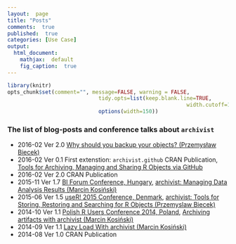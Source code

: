 ```yaml
---
layout:  page
title: "Posts"
comments:  true
published:  true
categories: [Use Case]
output:
  html_document:
    mathjax:  default
    fig_caption:  true
---
```

```r
library(knitr)
opts_chunk$set(comment="", message=FALSE, warning = FALSE, 
							 tidy.opts=list(keep.blank.line=TRUE,
							 							 width.cutoff=150),
							 options(width=150))
```	
	
###  The list of blog-posts and conference talks about `archivist`

- 2016-02 Ver 2.0 [Why should you backup your objects? (Przemysław Biecek)](http://www.r-bloggers.com/why-should-you-backup-your-r-objects/)
- 2016-02 Ver 0.1 First extenstion: `archivist.github` CRAN Publication, [Tools for Archiving, Managing and Sharing R Objects via GitHub](http://marcinkosinski.github.io/archivist.github/)
- 2016-02 Ver 2.0 CRAN Publication 
- 2015-11 Ver 1.7 [BI Forum Conference, Hungary](https://budapestbi2015.sched.org/event/4JA8/archivist-managing-data-analysis-results), [
archivist: Managing Data Analysis Results
(Marcin Kosiński)](https://github.com/pbiecek/archivist/tree/gh-pages/files/archivist_BIFORUM.pdf)   
- 2015-06 Ver 1.5 [useR! 2015 Conference, Denmark](http://user2015.math.aau.dk/), [archivist: Tools for Storing, Restoring and Searching for R Objects (Przemyslaw Biecek)](http://user2015.math.aau.dk/presentations/185.pdf)
- 2014-10 Ver 1.1 [Polish R Users Conference 2014, Poland](http://www.estymator.ue.poznan.pl/pazur/), [Archiving artifacts with archivist (Marcin Kosiński)](https://github.com/MarcinKosinski/Museum/blob/master/pazur_kosinski.pdf)
- 2014-09 Ver 1.1 [Lazy Load With archivist (Marcin Kosiński)](http://smarterpoland.pl/index.php/2014/09/lazy-load-with-archivist/)
- 2014-08 Ver 1.0 CRAN Publication
